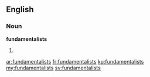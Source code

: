==English==

===Noun===
'''fundamentalists'''

# {{plural of|fundamentalist}}

[[ar:fundamentalists]]
[[fr:fundamentalists]]
[[ku:fundamentalists]]
[[my:fundamentalists]]
[[sv:fundamentalists]]